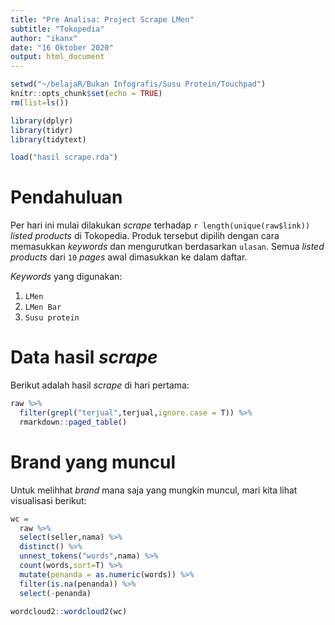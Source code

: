 ```yaml
---
title: "Pre Analisa: Project Scrape LMen"
subtitle: "Tokopedia"
author: "ikanx"
date: "16 Oktober 2020"
output: html_document
---
```


```r
setwd("~/belajaR/Bukan Infografis/Susu Protein/Touchpad")
knitr::opts_chunk$set(echo = TRUE)
rm(list=ls())

library(dplyr)
library(tidyr)
library(tidytext)

load("hasil scrape.rda")

```

# Pendahuluan

Per hari ini mulai dilakukan _scrape_ terhadap `r length(unique(raw$link))` _listed products_ di Tokopedia. Produk tersebut dipilih dengan cara memasukkan _keywords_ dan mengurutkan berdasarkan `ulasan`. Semua _listed products_ dari `10` _pages_ awal dimasukkan ke dalam daftar.

_Keywords_ yang digunakan:

1. `LMen`
1. `LMen Bar`
1. `Susu protein`

# Data hasil _scrape_

Berikut adalah hasil _scrape_ di hari pertama:

```r
raw %>% 
  filter(grepl("terjual",terjual,ignore.case = T)) %>% 
  rmarkdown::paged_table()
```

# Brand yang muncul

Untuk melihhat _brand_ mana saja yang mungkin muncul, mari kita lihat visualisasi berikut:

```r
wc = 
  raw %>% 
  select(seller,nama) %>% 
  distinct() %>% 
  unnest_tokens("words",nama) %>% 
  count(words,sort=T) %>% 
  mutate(penanda = as.numeric(words)) %>% 
  filter(is.na(penanda)) %>% 
  select(-penanda)

wordcloud2::wordcloud2(wc)
```


